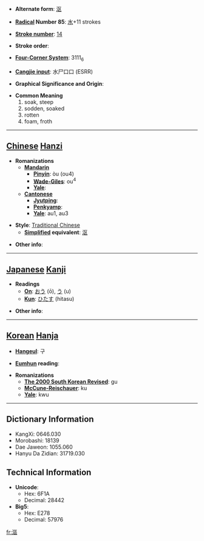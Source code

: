 * '''Alternate form''': [[沤]]

* '''[[Wiktionary:Chinese radical index| Radical]] Number 85''': [[Wiktionary:Chinese radical index 水|水]]+11 strokes

* '''[[Wiktionary:Chinese total strokes index|Stroke number]]''': [[Wiktionary:Chinese total strokes index 14|14]]

* '''Stroke order''': 

* '''[[Wiktionary:Chinese four corner index|Four-Corner System]]''': 3111<sub>6</sub>

* '''[[Wiktionary:Chinese Cangjie index|Cangjie input]]''': 水尸口口 (ESRR)

* '''Graphical Significance and Origin''': 

* '''Common Meaning'''
*#soak, steep
*# sodden, soaked
*# rotten
*# foam, froth


----

== [[Chinese]] [[Hanzi]] ==

* '''Romanizations'''
** '''[[Mandarin]]'''
*** '''[[Pinyin]]''': òu (ou4)
*** '''[[Wade-Giles]]''': ou<sup>4</sup>
*** '''[[Yale]]''': 
** '''[[Cantonese]]'''
*** '''[[Jyutping]]''':
*** '''[[Penkyamp]]''': 
*** '''[[Yale]]''': au1, au3

* '''Style''': [[Traditional Chinese]] 
** '''[[Simplified Chinese|Simplified]] equivalent''': [[沤]]

* '''Other info''': 

----

== [[Japanese]] [[Kanji]] ==

* '''Readings'''
** '''[[On]]''': [[おう]] (ō), [[う]] (u)
** '''[[Kun]]''': [[ひたす]] (hitasu)

* '''Other info''':  

----

== [[Korean]] [[Hanja]] ==

* '''[[Hangeul]]''': 구

* '''[[Eumhun]] reading''': 

* '''Romanizations'''
** '''[[The 2000 South Korean Revised Romanization|The 2000 South Korean Revised]]''': gu
** '''[[McCune-Reischauer]]''': ku
** '''[[Yale]]''': kwu

----

== Dictionary Information ==

* KangXi: 0646.030
* Morobashi: 18139
* Dae Jaweon: 1055.060
* Hanyu Da Zidian: 31719.030

== Technical Information ==

* '''Unicode''':
** Hex: 6F1A
** Decimal: 28442
* '''Big5''':
** Hex: E278
** Decimal: 57976

[[fr:漚]]
